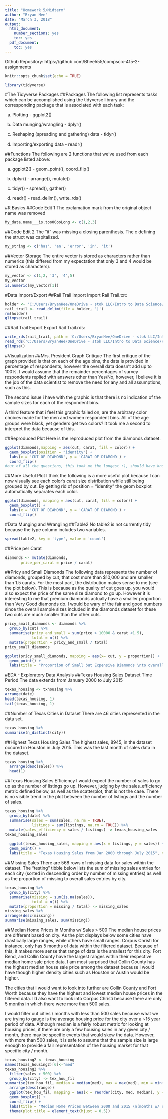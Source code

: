 ```yaml
---
title: "Homework 5/Midterm"
author: "Bryan Hee"
date: "March 3, 2018"
output:
  html_document:
    number_sections: yes
    toc: yes
  pdf_document:
    toc: yes
---
```


Github Repository: https://github.com/Bhee555/compscix-415-2-assignments

```r
knitr::opts_chunk$set(echo = TRUE)
```

```r
library(tidyverse)
```

#The Tidyverse Packages
##Packages
The following list represents tasks which can be accomplished using the tidyverse library and the corresponding package that is associated with each task:

a. Plotting - ggplot2()

b. Data munging/wrangling - dplyr()

c. Reshaping (spreading and gathering) data - tidyr()

d. Importing/exporting data - readr()

##Functions
The following are 2 functions that we've used from each package listed above:

a. ggplot2() - geom_point(), coord_flip()

b. dplyr() - arrange(), mutate()

c. tidyr() - spread(), gather()

d. readr() - read_delim(), write_rds()


#R Basics
##Code Edit 1
The exclamation mark from the original object name was removed 
```r
My_data.name___is.too00ooLong <- c(1,2,3)
```

##Code Edit 2
The "it" was missing a closing parenthesis. The c defining the struct was capitalized.

```r
my_string <- c('has', 'an', 'error', 'in', 'it')
```

##Vector Storage
The entire vector is stored as characters rather than numerics (this differed from my expectation that only 3 and 4 would be stored as characters).

```r
my_vector <- c(1,2, '3', '4',5)
my_vector
is.numeric(my_vector[1])
```


#Data Import/Export
##Rail Trail Import
Import Rail Trail.txt:
```r
holder <- 'C:/Users/BryanHee/OneDrive - stok LLC/Intro to Data Science/HW Assignments/Assignment 5/rail_trail.txt'
rail_trail <- read_delim(file = holder, '|')
rm(holder)
glimpse(rail_trail)
```

##Rail Trail Export
Export Rail Trail.rds:
```r
write_rds(rail_trail, path = 'C:/Users/BryanHee/OneDrive - stok LLC/Intro to Data Science/HW Assignments/Assignment 5/rail_trail.rds')
read_rds('C:/Users/BryanHee/OneDrive - stok LLC/Intro to Data Science/HW Assignments/Assignment 5/rail_trail.rds') %>%
glimpse()
```


#Visualization
##Mrs. President Graph Critique
The first critique of the graph provided is that on each of the age bins, the data is provided in percentage of respondents, however the overall data doesn't add up to 100%. I would assume that the remainder percentages of survey respondents replied with answers other than Yes/No, however, I believe it is the job of the data scientist to remove the need for any and all assumptions, such as this.

The second issue i have with the graphic is that there is no indication of the sample sizes for each of the respondent bins.

A third feature that i feel this graphic failed on, are the arbitrary color choices made for the men and women respondent bins. All of the age groups were black, yet genders get two colors? It took me a second to interpret the data because of this.

##Reproduced Plot
Here is the reproduced plot from the diamonds dataset.
```r
ggplot(diamonds,mapping = aes(cut, carat, fill = color)) +
  geom_boxplot(position = "identity") +
  labs(x = 'CUT OF DIAMOND', y = 'CARAT OF DIAMOND') +
  coord_flip()
#out of all the questions, this took me the longest :), should have known position = "identity"
```


##More Useful Plot
I think the following is a more useful plot because I can now visually see each color's carat size distribution while still being grouped by cut. By getting rid of position = "identity" the geom boxplot automatically separates each color.

```r
ggplot(diamonds, mapping = aes(cut, carat, fill = color)) +
  geom_boxplot() +
  labs(x = 'CUT OF DIAMOND', y = 'CARAT OF DIAMOND') +
  coord_flip()
```

#Data Munging and Wrangling
##Table2
No table2 is not currently tidy because the type column includes two variables.
```r
spread(table2, key = 'type', value = 'count')
```

##Price per Carat
```r
diamonds <- mutate(diamonds, 
       price_per_carat = price / carat)
```


##Pricy and Small Diamonds
The following data represents the number of diamonds, grouped by cut, that cost more than $10,000 and are smaller than 1.5 carats. For the most part, the distribution makes sense to me (see the plot below). This is because as the quality of cut goes up, you would also expect the price of the same size diamond to go up. However it is interesting to me that premium diamonds actually have a smaller proportion than Very Good diamonds do. I would be wary of the fair and good numbers since the overall sample sizes included in the diamonds dataset for these two cuts are much smaller than the other cuts.

```r
pricy_small_diamonds <- diamonds %>%
  group_by(cut) %>%
  summarise(pricy_and_small = sum(price > 10000 & carat <1.5),
            total = n()) %>%
  mutate(proportion = pricy_and_small / total)
pricy_small_diamonds
```

```r
ggplot(pricy_small_diamonds, mapping = aes(x= cut, y = proportion)) +
  geom_point() +
  labs(title = "Proportion of Small but Expensive Diamonds \nto overall diamonds in dataset")
```


#EDA - Exploratory Data Analysis
##Texas Housing Sales Dataset Time Period
The data extends from January 2000 to July 2015
```r
texas_housing <- txhousing %>%
arrange(date)
head(texas_housing, 1)
tail(texas_housing, 1)
```


##Number of Texas Cities in Dataset
There are 46 cities represented in the data set.
```r
texas_housing %>%
summarise(n_distinct(city))
```

##Highest Texas Housing Sales
The highest sales, 8945, in the dataset occured in Houston in July 2015. This was the last month of sales data in the dataset.

```r
texas_housing %>%
  arrange(desc(sales)) %>%
  head(1)
```


##Texas Housing Sales Efficiency
I would expect the number of sales to go up as the number of listings go up. However, judging by the sales_efficiency metric defined below, as well as the scatterplot, that is not the case. There is no visible trend in the plot between the number of listings and the number of sales.

```r
texas_housing %>%
  group_by(date) %>%
  summarise(sales = sum(sales, na.rm = TRUE),
            listings = sum(listings, na.rm = TRUE)) %>%
  mutate(sales_efficiency = sales / listings) -> texas_housing_sales
texas_housing_sales
```

```r
  ggplot(texas_housing_sales, mapping = aes(x = listings, y = sales)) +
  geom_point() +
  labs(title = "Texas Housing Sales from Jan 2000 through July 2015", x = "Number of Listings", y = "Number of Sales")
```


##Missing Sales
There are 568 rows of missing data for sales within the dataset. The "testing" tibble below lists the sum of missing sales entries for each city (sorted in descending order by number of missing entries) as well as the proportion of missing to overall sales entries by city.
```r
texas_housing %>%
  group_by(city) %>%
  summarise(missing = sum(is.na(sales)),
            total = n()) %>%
  mutate(proportion = missing / total) -> missing_sales
missing_sales %>%
arrange(desc(missing))
summarise(missing_sales, sum(missing))
```


##Median Home Prices in Months w/ Sales > 500
The median house prices are different based on city. As the plot displays below some cities have drastically large ranges, while others have small ranges. Corpus Christi for instance, only has 5 months of data within the filtered dataset. Because of this, it makes more sense that range of data is the smallest for this city. Fort Bend, and Collin County have the largest ranges within their respective median home sale price data. I am most surprised that Collin County has the highest median house sale price among the dataset because i would have though higher density cities such as Houston or Austin would be higher.

The cities that i would want to look into further are Collin County and Fort Worth because they have the highest and lowest median house prices in the filtered data. I'd also want to look into Corpus Christi because there are only 5 months in which there were more than 500 sales.

I would filter out cities / months with less than 500 sales because what we are trying to gauge is the average housing price for the city over a ~15 year period of data. Although median is a fairly robust metric for looking at housing prices, if there are only a few housing sales in any given city / month, there may be specific events that would skew the data. However, with more than 500 sales, it is safe to assume that the sample size is large enough to provide a fair representation of the housing market for that specific city / month.

```r
texas_housing2 <- texas_housing
names(texas_housing2)[6]<-"med"
texas_housing2 %>%
  filter(sales > 500) %>%
  group_by(city) -> tex_hou_fil 
summarise(tex_hou_fil, median = median(med), max = max(med), min = min(med), range = (max(med) - min(med)), count = n()) %>%
  arrange(desc(range))
  ggplot(tex_hou_fil, mapping = aes(x = reorder(city, med, median), y = med)) +
  geom_boxplot() +
  coord_flip() +
  labs(title = "Median Home Prices Between 2000 and 2015 \n(months w/ sales > 500)", x = "City", y = "Median Home Price") +
  theme(plot.title = element_text(hjust = 0.5))
```

